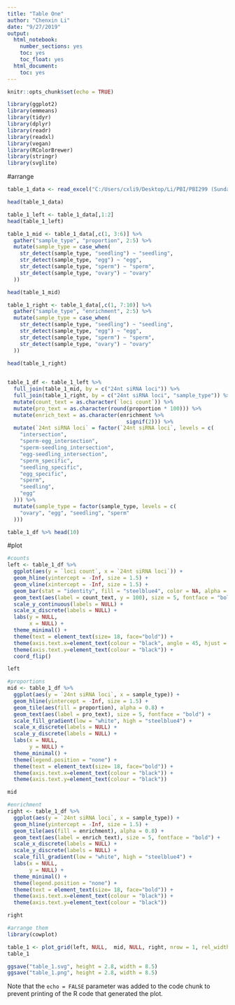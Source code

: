 ---
title: "Table One"
author: "Chenxin Li"
date: "9/27/2019"
output:
  html_notebook:
    number_sections: yes
    toc: yes
    toc_float: yes
  html_document:
    toc: yes
---

```{r setup, include=FALSE}
knitr::opts_chunk$set(echo = TRUE)
```
```{r}
library(ggplot2)
library(emmeans)
library(tidyr)
library(dplyr)
library(readr)
library(readxl)
library(vegan)
library(RColorBrewer)
library(stringr)
library(svglite)
```

#arrange
```{r}
table_1_data <- read_excel("C:/Users/cxli9/Desktop/Li/PBI/PBI299 (Sundar Lab)/smRNA project/CLVS_smRNA_revision/table_1_data.xlsx")
```
```{r}
head(table_1_data)
```
 
```{r}
table_1_left <- table_1_data[,1:2]
head(table_1_left)
```

```{r}
table_1_mid <- table_1_data[,c(1, 3:6)] %>% 
  gather("sample_type", "proportion", 2:5) %>% 
  mutate(sample_type = case_when(
    str_detect(sample_type, "seedling") ~ "seedling",
    str_detect(sample_type, "egg") ~ "egg",
    str_detect(sample_type, "sperm") ~ "sperm",
    str_detect(sample_type, "ovary") ~ "ovary"
  ))

head(table_1_mid)
```
```{r}
table_1_right <- table_1_data[,c(1, 7:10)] %>% 
  gather("sample_type", "enrichment", 2:5) %>% 
  mutate(sample_type = case_when(
    str_detect(sample_type, "seedling") ~ "seedling",
    str_detect(sample_type, "egg") ~ "egg",
    str_detect(sample_type, "sperm") ~ "sperm",
    str_detect(sample_type, "ovary") ~ "ovary"
  ))

head(table_1_right)
  
```
```{r}
table_1_df <- table_1_left %>% 
  full_join(table_1_mid, by = c("24nt siRNA loci")) %>% 
  full_join(table_1_right, by = c("24nt siRNA loci", "sample_type")) %>% 
  mutate(count_text = as.character(`loci count`)) %>% 
  mutate(pro_text = as.character(round(proportion * 100))) %>% 
  mutate(enrich_text = as.character(enrichment %>% 
                                      signif(2))) %>% 
  mutate(`24nt siRNA loci` = factor(`24nt siRNA loci`, levels = c(
    "intersection", 
    "sperm-egg_intersection",
    "sperm-seedling_intersection",
    "egg-seedling_intersection",
    "sperm_specific",
    "seedling_specific",
    "egg_specific",
    "sperm",
    "seedling",
    "egg"
  ))) %>% 
  mutate(sample_type = factor(sample_type, levels = c(
    "ovary", "egg", "seedling", "sperm"
  )))

table_1_df %>% head(10)
```

#plot
```{r}
#counts
left <- table_1_df %>% 
  ggplot(aes(y = `loci count`, x = `24nt siRNA loci`)) +
  geom_hline(yintercept = -Inf, size = 1.5) +
  geom_vline(xintercept = -Inf, size = 1.5) +
  geom_bar(stat = "identity", fill = "steelblue4", color = NA, alpha = 0.8) +
  geom_text(aes(label = count_text, y = 100), size = 5, fontface = "bold", hjust = 0, vjust = 0.5) +
  scale_y_continuous(labels = NULL) +
  scale_x_discrete(labels = NULL) +
  labs(y = NULL,
       x = NULL) +
  theme_minimal() +
  theme(text = element_text(size= 18, face="bold")) +
  theme(axis.text.x=element_text(colour = "black", angle = 45, hjust = 1)) +
  theme(axis.text.y=element_text(colour = "black")) +
  coord_flip()

left
```

```{r}
#proportions
mid <- table_1_df %>% 
  ggplot(aes(y = `24nt siRNA loci`, x = sample_type)) +
  geom_hline(yintercept = -Inf, size = 1.5) +
  geom_tile(aes(fill = proportion), alpha = 0.8) +
  geom_text(aes(label = pro_text), size = 5, fontface = "bold") +
  scale_fill_gradient(low = "white", high = "steelblue4") +
  scale_x_discrete(labels = NULL) +
  scale_y_discrete(labels = NULL) +
  labs(x = NULL,
       y = NULL) +
  theme_minimal() +
  theme(legend.position = "none") +
  theme(text = element_text(size= 18, face="bold")) +
  theme(axis.text.x=element_text(colour = "black")) +
  theme(axis.text.y=element_text(colour = "black"))   

mid
```
```{r}
#enrichment
right <- table_1_df %>% 
  ggplot(aes(y = `24nt siRNA loci`, x = sample_type)) +
  geom_hline(yintercept = -Inf, size = 1.5) +
  geom_tile(aes(fill = enrichment), alpha = 0.8) +
  geom_text(aes(label = enrich_text), size = 5, fontface = "bold") +
  scale_x_discrete(labels = NULL) +
  scale_y_discrete(labels = NULL) +
  scale_fill_gradient(low = "white", high = "steelblue4") +
  labs(x = NULL,
       y = NULL) +
  theme_minimal() +
  theme(legend.position = "none") +
  theme(text = element_text(size= 18, face="bold")) +
  theme(axis.text.x=element_text(colour = "black")) +
  theme(axis.text.y=element_text(colour = "black"))

right
```

```{r}
#arrange them
library(cowplot)
```
```{r}
table_1 <- plot_grid(left, NULL,  mid, NULL, right, nrow = 1, rel_widths = c(0.4, -0.02, 1, -0.02, 1))
table_1

ggsave("table_1.svg", height = 2.8, width = 8.5)
ggsave("table_1.png", height = 2.8, width = 8.5)
```


Note that the `echo = FALSE` parameter was added to the code chunk to prevent printing of the R code that generated the plot.
